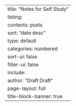 ---
title: "Notes for Self Study"
listing:
  contents: posts
  sort: "date desc"
  type: default
  categories: numbered
  sort-ui: false
  filter-ui: false
  include: 
    author: "Draft Draft"
page-layout: full
title-block-banner: true
---